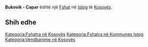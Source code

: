{{Fshat në Kosovës
 | Emri                = Bukovik - Capar
| sqi_D_name = Bukovik - Capar
| sqi_D_FULL_NAME_RO = Bukovik - Capar Bukovik
| sqi_D_FULL_NAME_ND_RO = Bukovik - Capar Bukovik
| sqi_D_SORT_NAME_RG = BUKOVIKCAPAR BUKOVIK
| sqi_D_FULL_NAME_RG = Bukovik - Capar Bukovik
| sqi_D_FULL_NAME_ND_RG = Bukovik - Capar Bukovik
| sqi_V_name = Ahishte-a
| sqi_V_FULL_NAME_RO = Ahishte-a Bukoviku Bukovik - Sapar
| sqi_V_FULL_NAME_ND_RO = Ahishte-a Bukoviku Bukovik - Sapar
| sqi_V_SORT_NAME_RG = AHISHTEA BUKOVIKU BUKOVIKSAPAR
| sqi_V_FULL_NAME_RG = Ahishte-a Bukoviku Bukovik - Sapar
| sqi_V_FULL_NAME_ND_RG = Ahishte-a Bukoviku Bukovik - Sapar
| srp_D_name = Bukovik
| srp_D_FULL_NAME_RO = Bukovik
| srp_D_FULL_NAME_ND_RO = Bukovik
| srp_D_SORT_NAME_RG = BUKOVIK
| srp_D_FULL_NAME_RG = Bukovik
| srp_D_FULL_NAME_ND_RG = Bukovik
| srp_DS_name = Буковик
| srp_DS_FULL_NAME_RO = Буковик
| srp_DS_FULL_NAME_ND_RO = Буковик
| srp_DS_SORT_NAME_RG = БУКОВИК
| srp_DS_FULL_NAME_RG = Буковик
| srp_DS_FULL_NAME_ND_RG = Буковик
| srp_V_name = Bukovik - Sapar
| srp_V_FULL_NAME_RO = Bukovik - Sapar Bukovik - Capar
| srp_V_FULL_NAME_ND_RO = Bukovik - Sapar Bukovik - Capar
| srp_V_SORT_NAME_RG = BUKOVIKSAPAR BUKOVIKCAPAR
| srp_V_FULL_NAME_RG = Bukovik - Sapar Bukovik - Capar
| srp_V_FULL_NAME_ND_RG = Bukovik - Sapar Bukovik - Capar
| srp_VS_name = Буковик - Сапар
| srp_VS_FULL_NAME_RO = Буковик - Сапар Буковик - Цапар
| srp_VS_FULL_NAME_ND_RO = Буковик - Сапар Буковик - Цапар
| srp_VS_SORT_NAME_RG = БУКОВИКСАПАР БУКОВИКЦАПАР
| srp_VS_FULL_NAME_RG = Буковик - Сапар Буковик - Цапар
| srp_VS_FULL_NAME_ND_RG = Буковик - Сапар Буковик - Цапар

 | Emri (Rasa dhanore) = 
 | Figura              = 
 | Shteti              = Kosovo
 | Komuna              = Istog
 | Kodi postar         = 
 | Sipërfaqja          = 

 | Popullsia           = 

 | Regj. i popullsisë  = 
 | Dend. e popullsisë  = 
 | Faqja zyrtare       = 
 <!--- Koordinatat ----> 
 | Gjerësia            = 42.454444
 | Gjatësia            = 21.561389
 | Lartësia            = 
}}
'''Bukovik - Capar''' është një [[Fshat]] në [[Istog]] të [[Kosovës]].

<!-- == Gjeografia == -->
<!-- == Historia == -->
<!-- == Demografia == -->
== Shih edhe ==
{{Komuna Istog}}
{{Kosovo-Administrata-Cung}}

[[Kategoria:Fshatra në Kosovës]]
[[Kategoria:Fshatra në Kommunes Istog]]
[[Kategoria:Vendbanime në Kosovës]]